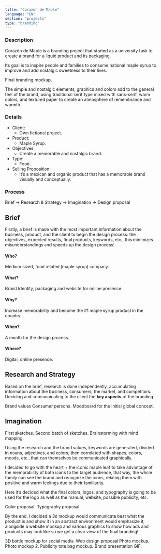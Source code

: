 ```yaml
---
title: "Corazón de Maple"
language: "EN"
section: "projects"
type: "branding"
---
```


### Description

Corazón de Maple is a branding project that started as a university task to create a brand for a liquid product and its packaging.

Its goal is to inspire people and families to consume national maple syrup to improve and add nostalgic sweetness to their lives.

Final branding mockup.

The simple and nostalgic elements, graphics and colors add to the general feel of the brand, using traditional serif type mixed with sans-serif, warm colors, and textured paper to create an atmosphere of remembrance and warmth.

### Details

- Client:
  - Own fictional project.
- Product:
  - Maple Syrup.
- Objectives:
  - Create a memorable and nostalgic brand.
- Type:
  - Food.
- Selling Proposition:
  - It’s a mexican and organic product that has a memorable brand visually and conceptually.

### Process

Brief -> Research & Strategy -> Imagination -> Design proposal

## Brief

Firstly, a brief is made with the most important information about the business, product, and the client to begin the design process: the objectives, expected results, final products, keywords, etc., this minimizes misunderstandings and speeds up the design process!

#### Who?

Medium sized, food related (maple syrup) company.
#### What?

Brand Identity, packaging and website for online presence
#### Why?

Increase memorability and become the #1 maple syrup product in the country.
#### When?

A month for the design process.
#### Where?

Digital, online presence.

## Research and Strategy
Based on the brief, research is done independently, accumulating information about the business, consumers, the market, and competitors. Deciding and communicating to the client the **key aspects** of the branding.

Brand values
Consumer persona.
Moodboard for the initial global concept.

## Imagination

First sketches.
Second batch of sketches.
Brainstorming with mind mapping.

Using the research and the brand values, keywords are generated, divided in nouns, adjectives, and colors; then correlated with shapes, colors, moods, etc., that can themselves be communicated graphically. 

I decided to go with the heart + the iconic maple leaf to take advantage of the memorability of both icons to the target audience, that way, the whole family can see the brand and recognize the icons, relating them with positive and warm feelings due to their familiarity.

Here it’s decided what the final colors, logos, and typography is going to be used for the logo as well as the manual, website, possible publicity, etc.

Color proposal.
Typography proposal.

By the end, I decided a 3d mockup would communicate best what the product is and show it in an abstract environment would emphasize it; alongside a website mockup and various graphics to show how ads and products may look like so we get a clear view of the final branding!

3D bottle mockup for social media.
Web design proposal
Photo mockup.
Photo mockup 2.
Publicity tote bag mockup.
Brand presentation GIF.
